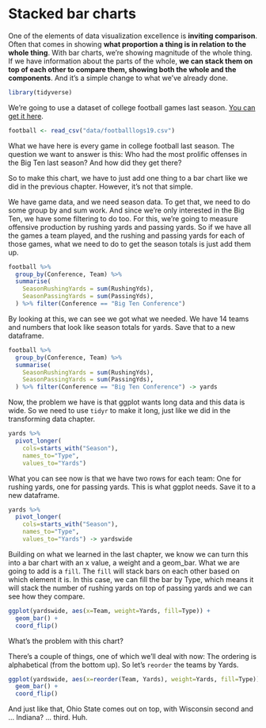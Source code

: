 # Stacked bar charts

One of the elements of data visualization excellence is **inviting comparison**. Often that comes in showing **what proportion a thing is in relation to the whole thing**. With bar charts, we're showing magnitude of the whole thing. If we have information about the parts of the whole, **we can stack them on top of each other to compare them, showing both the whole and the components**. And it's a simple change to what we've already done. 

```r
library(tidyverse)
```
We're going to use a dataset of college football games last season. [You can get it here](https://unl.box.com/s/2prgq48ctoxlukn6kmfjw0u1opda5s0m). 

```r
football <- read_csv("data/footballlogs19.csv")
```
What we have here is every game in college football last season. The question we want to answer is this: Who had the most prolific offenses in the Big Ten last season? And how did they get there? 

So to make this chart, we have to just add one thing to a bar chart like we did in the previous chapter. However, it's not that simple.

We have game data, and we need season data. To get that, we need to do some group by and sum work. And since we're only interested in the Big Ten, we have some filtering to do too. For this, we're going to measure offensive production by rushing yards and passing yards. So if we have all the games a team played, and the rushing and passing yards for each of those games, what we need to do to get the season totals is just add them up.

```r
football %>% 
  group_by(Conference, Team) %>% 
  summarise(
    SeasonRushingYards = sum(RushingYds),
    SeasonPassingYards = sum(PassingYds),
  ) %>% filter(Conference == "Big Ten Conference")
```

By looking at this, we can see we got what we needed. We have 14 teams and numbers that look like season totals for yards. Save that to a new dataframe.

```r
football %>% 
  group_by(Conference, Team) %>% 
  summarise(
    SeasonRushingYards = sum(RushingYds),
    SeasonPassingYards = sum(PassingYds),
  ) %>% filter(Conference == "Big Ten Conference") -> yards
```

Now, the problem we have is that ggplot wants long data and this data is wide. So we need to use `tidyr` to make it long, just like we did in the transforming data chapter.

```r
yards %>% 
  pivot_longer(
    cols=starts_with("Season"), 
    names_to="Type", 
    values_to="Yards")
```

What you can see now is that we have two rows for each team: One for rushing yards, one for passing yards. This is what ggplot needs. Save it to a new dataframe.

```r
yards %>% 
  pivot_longer(
    cols=starts_with("Season"), 
    names_to="Type", 
    values_to="Yards") -> yardswide
```

Building on what we learned in the last chapter, we know we can turn this into a bar chart with an x value, a weight and a geom_bar. What we are going to add is a `fill`. The `fill` will stack bars on each other based on which element it is. In this case, we can fill the bar by Type, which means it will stack the number of rushing yards on top of passing yards and we can see how they compare. 

```r
ggplot(yardswide, aes(x=Team, weight=Yards, fill=Type)) + 
  geom_bar() + 
  coord_flip()
```

What's the problem with this chart? 

There's a couple of things, one of which we'll deal with now: The ordering is alphabetical (from the bottom up). So let's `reorder` the teams by Yards.

```r
ggplot(yardswide, aes(x=reorder(Team, Yards), weight=Yards, fill=Type)) + 
  geom_bar() + 
  coord_flip()
```

And just like that, Ohio State comes out on top, with Wisconsin second and ... Indiana? ... third. Huh.